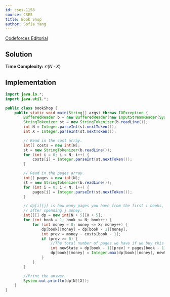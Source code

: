 ```yaml
---
id: cses-1158
source: CSES
title: Book Shop
author: Sofia Yang
---
```


[Codeforces Editorial](https://codeforces.com/blog/entry/70018)

## Solution

**Time Complexity:** $\mathcal{O}(N\cdot X)$

## Implementation

<LanguageSection>

<JavaSection>

```java
import java.io.*;
import java.util.*;

public class bookShop {
	public static void main(String[] args) throws IOException {
		BufferedReader b = new BufferedReader(new InputStreamReader(System.in));
		StringTokenizer st = new StringTokenizer(b.readLine());
		int N = Integer.parseInt(st.nextToken());
		int X = Integer.parseInt(st.nextToken());

		// Read in the cost array.
		int[] costs = new int[N];
		st = new StringTokenizer(b.readLine());
		for (int i = 0; i < N; i++) {
			costs[i] = Integer.parseInt(st.nextToken());
		}

		// Read in the pages array.
		int[] pages = new int[N];
		st = new StringTokenizer(b.readLine());
		for (int i = 0; i < N; i++) {
			pages[i] = Integer.parseInt(st.nextToken());
		}

		// dp[i][j] is how many pages you have from the first i books,
		// after spending j money.
		int[][] dp = new int[N + 5][X + 5];
		for (int book = 1; book <= N; book++) {
			for (int money = 0; money <= X; money++) {
				dp[book][money] = dp[book - 1][money];
				int prev = money - costs[book - 1];
				if (prev >= 0) {
					//The total number of pages we have if we buy this book.
					int newState = dp[book - 1][prev] + pages[book - 1];
					dp[book][money] = Integer.max(dp[book][money], newState);
				}
			}
		}

		//Print the answer.
		System.out.println(dp[N][X]);
	}
}
```

</JavaSection>

</LanguageSection>
